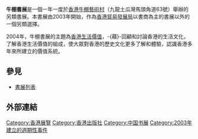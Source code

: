 '''牛棚書展'''是一個一年一度於[[香港|香港]][[牛棚藝術村|牛棚藝術村]]（九龍土瓜灣馬頭角道63號）舉辦的另類書展。本書展由2003年開始，作為[[香港貿易發展局|香港貿易發展局]]以書商為主的書展以外的一個另類選擇。

2004年，牛棚書展的主題為[[香港生活價值|香港生活價值]]，-{藉}-回顧和討論香港的生活文化，了解香港生活價值的組成，使大眾對香港的歷史文化更多了解和體驗，認識香港多年來所建立的價值系統。

==參見==
* [[書展列表|書展列表]]

==外部連結==

[[Category:香港展覽|Category:香港展覽]]
[[Category:香港出版社|Category:香港出版社]]
[[Category:中国书展|Category:中国书展]]
[[Category:2003年建立的週期性事件|Category:2003年建立的週期性事件]]